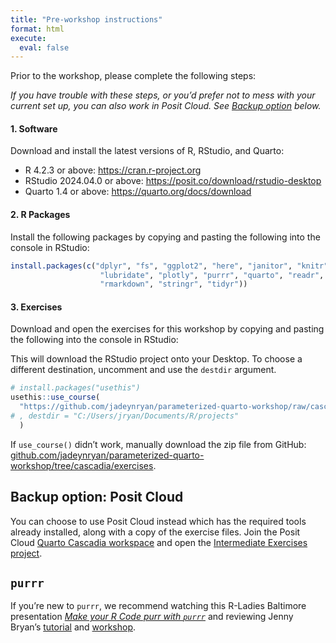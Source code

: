 ```yaml
---
title: "Pre-workshop instructions"
format: html
execute: 
  eval: false
---
```


Prior to the workshop, please complete the following steps:

*If you have trouble with these steps, or you'd prefer not to mess with your current set up, you can also work in Posit Cloud. See [Backup option](#backup-option-posit-cloud) below.*


#### 1. Software

Download and install the latest versions of R, RStudio, and Quarto:

-   R 4.2.3 or above: <https://cran.r-project.org>
-   RStudio 2024.04.0 or above: <https://posit.co/download/rstudio-desktop>
-   Quarto 1.4 or above: <https://quarto.org/docs/download> 

#### 2. R Packages

Install the following packages by copying and pasting the following into the console in RStudio:

```r
install.packages(c("dplyr", "fs", "ggplot2", "here", "janitor", "knitr", 
                    "lubridate", "plotly", "purrr", "quarto", "readr", 
                    "rmarkdown", "stringr", "tidyr"))
```

#### 3. Exercises

Download and open the exercises for this workshop by copying and pasting the following into the console in RStudio:

This will download the RStudio project onto your Desktop. To choose a different destination, uncomment and use the `destdir` argument.

```r
# install.packages("usethis")
usethis::use_course(
  "https://github.com/jadeynryan/parameterized-quarto-workshop/raw/cascadia/exercises/intermediate-exercises.zip"
# , destdir = "C:/Users/jryan/Documents/R/projects"
  )
```

If `use_course()` didn't work, manually download the zip file from GitHub: [github.com/jadeynryan/parameterized-quarto-workshop/tree/cascadia/exercises](https://github.com/jadeynryan/parameterized-quarto-workshop/tree/cascadia/exercises).

## Backup option: Posit Cloud

You can choose to use Posit Cloud instead which has the required tools already installed, along with a copy of the exercise files. Join the Posit Cloud [Quarto Cascadia workspace](https://posit.cloud/spaces/519059/join?access_code=ckv18LHEcSw3QtQ904uvpzLVlh4L2rk6RhKdpwyp) and open the [Intermediate Exercises project](https://posit.cloud/spaces/519059/content/8351107).

## `purrr` {#sec-purrr}

If you're new to `purrr`, we recommend watching this R-Ladies Baltimore
presentation [*Make your R Code purr with
`purrr`*](https://www.youtube.com/watch?v=IewsPpjKElc) and reviewing Jenny
Bryan's [tutorial](https://jennybc.github.io/purrr-tutorial/) and
[workshop](https://github.com/jennybc/row-oriented-workflows).
